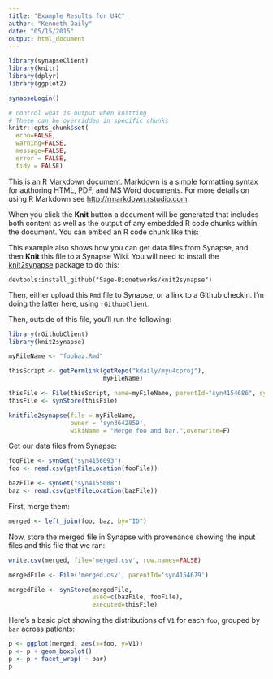 ```yaml
---
title: "Example Results for U4C"
author: "Kenneth Daily"
date: "05/15/2015"
output: html_document
---
```


```r
library(synapseClient)
library(knitr)
library(dplyr)
library(ggplot2)

synapseLogin()

# control what is output when knitting
# These can be overridden in specific chunks
knitr::opts_chunk$set(
  echo=FALSE,
  warning=FALSE,
  message=FALSE,
  error = FALSE,
  tidy = FALSE)
```

This is an R Markdown document. Markdown is a simple formatting syntax for authoring HTML, PDF, and MS Word documents. For more details on using R Markdown see <http://rmarkdown.rstudio.com>.

When you click the **Knit** button a document will be generated that includes both content as well as the output of any embedded R code chunks within the document. You can embed an R code chunk like this:

This example also shows how you can get data files from Synapse, and then **Knit** this file to a Synapse Wiki. You will need to install the [knit2synapse](https://github.com/Sage-Bionetworks/knit2synapse) package to do this:

```
devtools:install_github("Sage-Bionetworks/knit2synapse")
```

Then, either upload this `Rmd` file to Synapse, or a link to a Github checkin. I'm doing the latter here, using `rGithubClient`.

Then, outside of this file, you'll run the following:

```r
library(rGithubClient)
library(knit2synapse)

myFileName <- "foobaz.Rmd"

thisScript <- getPermlink(getRepo("kdaily/myu4cproj"), 
                          myFileName)

thisFile <- File(thisScript, name=myFileName, parentId="syn4154686", synapseStore=FALSE)
thisFile <- synStore(thisFile)

knitfile2synapse(file = myFileName,
                 owner = 'syn3642859', 
                 wikiName = "Merge foo and bar.",overwrite=F)

```

Get our data files from Synapse:

```r
fooFile <- synGet("syn4156093")
foo <- read.csv(getFileLocation(fooFile))

bazFile <- synGet("syn4155088")
baz <- read.csv(getFileLocation(bazFile))
```

First, merge them:

```r
merged <- left_join(foo, baz, by="ID")
```

Now, store the merged file in Synapse with provenance showing the input files and this file that we ran:
```r
write.csv(merged, file='merged.csv', row.names=FALSE)

mergedFile <- File('merged.csv', parentId='syn4154679')

mergedFile <- synStore(mergedFile,
                       used=c(bazFile, fooFile),
                       executed=thisFile)
```

Here's a basic plot showing the distributions of `V1` for each `foo`, grouped by `bar` across patients:

```r
p <- ggplot(merged, aes(x=foo, y=V1))
p <- p + geom_boxplot()
p <- p + facet_wrap( ~ bar)
p
```
